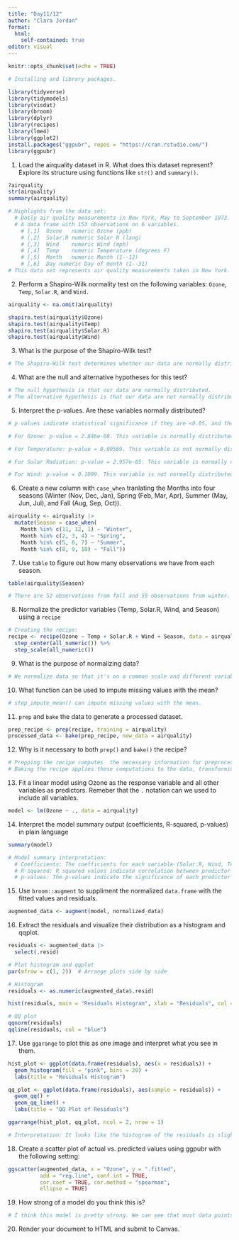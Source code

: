 ```yaml
---
title: "Day11/12"
author: "Clara Jordan"
format: 
  html:
    self-contained: true
editor: visual
---
```


```r
knitr::opts_chunk$set(echo = TRUE)

# Installing and library packages. 

library(tidyverse)
library(tidymodels)
library(visdat)
library(broom)
library(dplyr)
library(recipes)
library(lme4)
library(ggplot2)
install.packages("ggpubr", repos = "https://cran.rstudio.com/")
library(ggpubr)
```

1.  Load the airquality dataset in R. What does this dataset represent? Explore its structure using functions like `str()` and `summary()`.

```r
?airquality 
str(airquality)
summary(airquality)

# Highlights from the data set:
  # Daily air quality measurements in New York, May to September 1973.
  # A data frame with 153 observations on 6 variables.
    # [,1]	Ozone	numeric	Ozone (ppb)
    # [,2]	Solar.R	numeric	Solar R (lang)
    # [,3]	Wind	numeric	Wind (mph)
    # [,4]	Temp	numeric	Temperature (degrees F)
    # [,5]	Month	numeric	Month (1--12)
    # [,6]	Day	numeric	Day of month (1--31)
# This data set represents air quality measurements taken in New York.
```

2.  Perform a Shapiro-Wilk normality test on the following variables: `Ozone`, `Temp`, `Solar.R`, and `Wind.`

```r
airquality <- na.omit(airquality)

shapiro.test(airquality$Ozone)
shapiro.test(airquality$Temp)
shapiro.test(airquality$Solar.R)
shapiro.test(airquality$Wind)
```

3.  What is the purpose of the Shapiro-Wilk test?

```r
# The Shapiro-Wilk test determines whether our data are normally distributed. 
```

4.  What are the null and alternative hypotheses for this test?

```r
# The null hypothesis is that our data are normally distributed. 
# The alternative hypothesis is that our data are not normally distributed. 
```

5.  Interpret the p-values. Are these variables normally distributed?

```r
# p values indicate statistical significance if they are <0.05, and then we reject the null hypothesis. If they are >0.05 we fail to reject the null hypothesis. 

# For Ozone: p-value = 2.846e-08. This variable is normally distributed. 

# For Temperature: p-value = 0.09569. This variable is not normally distributed. 

# For Solar Radiation: p-value = 2.957e-05. This variable is normally distributed. 

# For Wind: p-value = 0.1099. This variable is not normally distributed.
```

6.  Create a new column with `case_when` tranlating the Months into four seasons (Winter (Nov, Dec, Jan), Spring (Feb, Mar, Apr), Summer (May, Jun, Jul), and Fall (Aug, Sep, Oct)).

```r
airquality <- airquality |>
  mutate(Season = case_when(
    Month %in% c(11, 12, 1) ~ "Winter",
    Month %in% c(2, 3, 4) ~ "Spring",
    Month %in% c(5, 6, 7) ~ "Summer",
    Month %in% c(8, 9, 10) ~ "Fall"))
```

7.  Use `table` to figure out how many observations we have from each season.

```r
table(airquality$Season)

# There are 52 observations from fall and 59 observations from winter. 
```

8.  Normalize the predictor variables (Temp, Solar.R, Wind, and Season) using a `recipe`

```r
# Creating the recipe: 
recipe <- recipe(Ozone ~ Temp + Solar.R + Wind + Season, data = airquality) %>%
  step_center(all_numeric()) %>%  
  step_scale(all_numeric())
```

9.  What is the purpose of normalizing data?

```r
# We normalize data so that it's on a common scale and different variables can be easily compared. Without normalizing data our results can look skewed or misrepresent reality. 
```

10. What function can be used to impute missing values with the mean?

```r
# step_impute_mean() can impute missing values with the mean. 
```

11. `prep` and `bake` the data to generate a processed dataset.

```r
prep_recipe <- prep(recipe, training = airquality)
processed_data <- bake(prep_recipe, new_data = airquality)
```

12. Why is it necessary to both `prep()` and `bake()` the recipe?

```r
# Prepping the recipe computes  the necessary information for preprocessing, such as means and standard deviations for scaling.
# Baking the recipe applies these computations to the data, transforming it to our needs. 
```

13. Fit a linear model using Ozone as the response variable and all other variables as predictors. Remeber that the `.` notation can we used to include all variables.

```r
model <- lm(Ozone ~ ., data = airquality)
```

14. Interpret the model summary output (coefficients, R-squared, p-values) in plain language

```r
summary(model)

# Model summary interpretation: 
  # Coefficients: The coefficients for each variable (Solar.R, Wind, Temp, etc.) indicate their relationship to Ozone. For example, with every increase of 1 unit of wind, ozone will decrease by -3.3 units. 
  # R-squared: R squared values indicate correlation between predictor and response variables in a model. The r squared for this model is 0.6. This means that there's a slight positive correlation between the predictor variables and ozone overall, but this isn't a very strong fit.
  # p-values: The p-values indicate the significance of each predictor variable. For example, the p value for day is 0.2, so this variable does not have a statistically significant effect on ozone, but temperature does because it's p value is 1.71e-10. 
```

15. Use `broom::augment` to suppliment the normalized `data.frame` with the fitted values and residuals.

```r
augmented_data <- augment(model, normalized_data)
```

16. Extract the residuals and visualize their distribution as a histogram and qqplot.

```r
residuals <- augmented_data |>
  select(.resid)

# Plot histogram and qqplot
par(mfrow = c(1, 2))  # Arrange plots side by side

# Histogram
residuals <- as.numeric(augmented_data$.resid)

hist(residuals, main = "Residuals Histogram", xlab = "Residuals", col = "pink")

# QQ plot
qqnorm(residuals)
qqline(residuals, col = "blue")
```

17. Use `ggarange` to plot this as one image and interpret what you see in them.

```r
hist_plot <- ggplot(data.frame(residuals), aes(x = residuals)) +
  geom_histogram(fill = "pink", bins = 20) +
  labs(title = "Residuals Histogram")

qq_plot <- ggplot(data.frame(residuals), aes(sample = residuals)) +
  geom_qq() +
  geom_qq_line() +
  labs(title = "QQ Plot of Residuals")

ggarrange(hist_plot, qq_plot, ncol = 2, nrow = 1)

# Interpretation: It looks like the histogram of the residuals is slightly right skewed, with a majority of the residuals lying around 0 and a few tailing off towards the right. This is reflected in the qq plot where most of the residuals are on the line but are tailing off as x gets larger. This means that our model is more accurate for smaller values but increasingly inaccurate as we increase the inputs. 
```

18. Create a scatter plot of actual vs. predicted values using ggpubr with the following setting:

```r
ggscatter(augmented_data, x = "Ozone", y = ".fitted",
          add = "reg.line", conf.int = TRUE,
          cor.coef = TRUE, cor.method = "spearman",
          ellipse = TRUE)
```

19. How strong of a model do you think this is?

```r
# I think this model is pretty strong. We can see that most data points cluster around the line of best fit, and that our statistical values show strong correlation (r = 0.84) and very strong statistical significance (p < 2.2e-16). 
```

20. Render your document to HTML and submit to Canvas.

